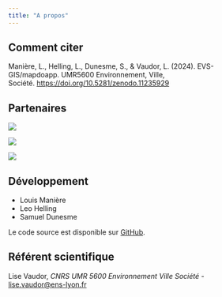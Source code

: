 ```yaml
---
title: "A propos"
---
```


## Comment citer

Manière, L., Helling, L., Dunesme, S., & Vaudor, L. (2024). EVS-GIS/mapdoapp. UMR5600 Environnement, Ville, Société. <https://doi.org/10.5281/zenodo.11235929>

## Partenaires

::: {layout-ncol="3" layout-align="center" }
[![](images/Logo-EVS-UMR5600-01.png)](https://umr5600.cnrs.fr/fr/accueil/){width="120"}

[![](images/Logo-OFB-soutien-financier-01.png)](https://www.ofb.gouv.fr/){width="120"}

[![](images/CNRS-Logo-01.png)](https://www.cnrs.fr/){width="350"}
:::

## Développement

-   Louis Manière
-   Leo Helling
-   Samuel Dunesme

Le code source est disponible sur [GitHub](https://github.com/EVS-GIS/mapdoapp).

## Référent scientifique

Lise Vaudor, *CNRS UMR 5600 Environnement Ville Société* - [lise.vaudor\@ens-lyon.fr](mailto:lise.vaudor@ens-lyon.fr)


